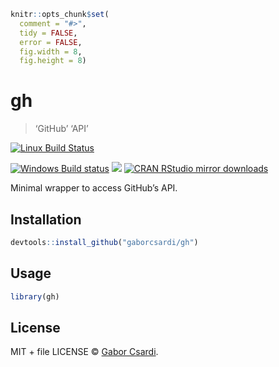 
```r
knitr::opts_chunk$set(
  comment = "#>",
  tidy = FALSE,
  error = FALSE,
  fig.width = 8,
  fig.height = 8)
```

# gh

> 'GitHub' 'API'

[![Linux Build Status](https://travis-ci.org/gaborcsardi/gh.svg?branch=master)](https://travis-ci.org/gaborcsardi/gh)

[![Windows Build status](https://ci.appveyor.com/api/projects/status/github/gaborcsardi/gh?svg=true)](https://ci.appveyor.com/project/gaborcsardi/gh)
[![](http://www.r-pkg.org/badges/version/gh)](http://www.r-pkg.org/pkg/gh)
[![CRAN RStudio mirror downloads](http://cranlogs.r-pkg.org/badges/gh)](http://www.r-pkg.org/pkg/gh)


Minimal wrapper to access GitHub's API.

## Installation

```r
devtools::install_github("gaborcsardi/gh")
```

## Usage

```r
library(gh)
```

## License

MIT + file LICENSE © [Gabor Csardi](https://github.com/gaborcsardi).
